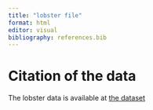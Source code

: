 ```yaml
---
title: "lobster file"
format: html
editor: visual
bibliography: references.bib
---
```


# Citation of the data

The lobster data is available at [the dataset](@lter2022)
